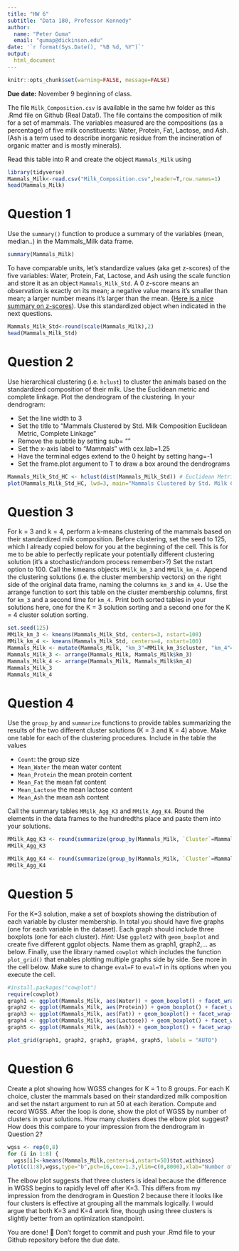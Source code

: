 ```yaml
---
title: "HW 6"
subtitle: "Data 180, Professor Kennedy"
author: 
  name: "Peter Guma"
  email: "gumap@dickinson.edu"
date: '`r format(Sys.Date(), "%B %d, %Y")`'
output: 
  html_document
---
```


```r
knitr::opts_chunk$set(warning=FALSE, message=FALSE)
```

**Due date:** November 9 beginning of class.


The file `Milk_Composition.csv` is available in the same hw folder as this .Rmd file on Github (Real Data!). The file contains the composition of milk for a set of mammals. The variables measured are the compositions (as a percentage) of five milk constituents: Water, Protein, Fat, Lactose, and Ash. (Ash is a term used to describe inorganic residue from the incineration of organic matter and is mostly minerals).

Read this table into R and create the object `Mammals_Milk` using

```r
library(tidyverse)
Mammals_Milk<-read.csv("Milk_Composition.csv",header=T,row.names=1)
head(Mammals_Milk)
```

# Question 1
Use the `summary()` function to produce a summary of the variables (mean, median..) in the Mammals_Milk data frame.

```r
summary(Mammals_Milk)
```

To have comparable units, let's standardize values (aka get z-scores) of the five variables: Water, Protein, Fat, Lactose, and Ash using the scale function and store it as an object `Mammals_Milk_Std`. A 0 z-score means an observation is exactly on its mean; a negative value means it's smaller than mean; a larger number means it's larger than the mean. ([Here is a nice summary on z-scores](https://www.simplypsychology.org/z-score.html)). Use this standardized object when indicated in the next questions. 

```r
Mammals_Milk_Std<-round(scale(Mammals_Milk),2)
head(Mammals_Milk_Std)
```
# Question 2
Use hierarchical clustering (i.e. `hclust`) to cluster the animals based on the standardized composition of their milk. Use the Euclidean metric and complete linkage. Plot the dendrogram of the clustering. In your dendrogram: 

*	Set the line width to 3
*	Set the title to “Mammals Clustered by Std. Milk Composition \n Euclidean Metric, Complete Linkage”
*	Remove the subtitle by setting sub= ""
*	Set the x-axis label to “Mammals” with cex.lab=1.25
*	Have the terminal edges extend to the 0 height by setting hang=-1
*	Set the frame.plot argument to T to draw a box around the dendrograms

```r
Mammals_Milk_Std_HC <- hclust(dist(Mammals_Milk_Std)) # Euclidean Metric, Complex Linkage is the default
plot(Mammals_Milk_Std_HC, lwd=3, main="Mammals Clustered by Std. Milk Composition \n Euclidean Metric, Complete Linkage", sub="", xlab="Mammals", cex.lab=1.25, hang=-1, frame.plot=T)
```

# Question 3
For k = 3 and k = 4, perform a k-means clustering of the mammals based on their standardized milk composition. Before clustering, set the seed to 125, which I already copied below for you at the beginning of the cell. This is for me to be able to perfectly replicate your potentially different clustering solution (it's a stochastic/random process remember>?) Set the nstart option to 100. Call the kmeans objects `MMilk_km_3` and `MMilk_km_4.` Append the clustering solutions (i.e. the cluster membership vectors) on the right side of the original data frame, naming the columns `km_3` and `km_4.` Use the arrange function to sort this table on the cluster membership columns, first for `km_3` and a second time for `km_4.` Print both sorted tables in your solutions here, one for the K = 3 solution sorting and a second one for the K = 4 cluster solution sorting.

```r
set.seed(125)
MMilk_km_3 <- kmeans(Mammals_Milk_Std, centers=3, nstart=100)
MMilk_km_4 <- kmeans(Mammals_Milk_Std, centers=4, nstart=100)
Mammals_Milk <- mutate(Mammals_Milk, "km_3"=MMilk_km_3$cluster, "km_4"=MMilk_km_4$cluster)
Mammals_Milk_3 <- arrange(Mammals_Milk, Mammals_Milk$km_3)
Mammals_Milk_4 <- arrange(Mammals_Milk, Mammals_Milk$km_4)
Mammals_Milk_3
Mammals_Milk_4
```

# Question 4
Use the `group_by` and `summarize` functions to provide tables summarizing the results of the two different cluster solutions (K = 3 and K = 4) above. Make one table for each of the clustering procedures. Include in the table the values

*	`Count`: the group size
*	`Mean_Water` the mean water content
*	`Mean_Protein` the mean protein content
*	`Mean_Fat` the mean fat content
*	`Mean_Lactose` the mean lactose content
*	`Mean_Ash` the mean ash content

Call the summary tables `MMilk_Agg_K3` and `MMilk_Agg_K4`. Round the elements in the data frames to the hundredths place and paste them into your solutions.

```r
MMilk_Agg_K3 <- round(summarize(group_by(Mammals_Milk, `Cluster`=Mammals_Milk$km_3), `Count`=n(), `Mean_Water`=mean(Water), `Mean_Protein`=mean(Protein), `Mean_Fat`=mean(Fat), `Mean_Lactose`=mean(Lactose), `Mean_Ash`=mean(Ash)),2)
MMilk_Agg_K3

MMilk_Agg_K4 <- round(summarize(group_by(Mammals_Milk, `Cluster`=Mammals_Milk$km_4), `Count`=n(), `Mean_Water`=mean(Water), `Mean_Protein`=mean(Protein), `Mean_Fat`=mean(Fat), `Mean_Lactose`=mean(Lactose), `Mean_Ash`=mean(Ash)),2)
MMilk_Agg_K4
```
# Question 5
For the K=3 solution, make a set of boxplots showing the distribution of each variable by cluster membership. In total you should have five graphs (one for each variable in the dataset). Each graph should include three boxplots (one for each cluster). *Hint:* Use `ggplot2` with `geom_boxplot` and create five different ggplot objects. Name them as graph1, graph2,... as below. Finally, use the library named `cowplot` which includes the function `plot_grid()` that enables plotting multiple graphs side by side. See more in the cell below. Make sure to change `eval=F` to `eval=T` in its options when you execute the cell.

```r
#install.packages("cowplot")
require(cowplot)
graph1 <- ggplot(Mammals_Milk, aes(Water)) + geom_boxplot() + facet_wrap(vars(Mammals_Milk$km_3))
graph2 <- ggplot(Mammals_Milk, aes(Protein)) + geom_boxplot() + facet_wrap(vars(Mammals_Milk$km_3))
graph3 <- ggplot(Mammals_Milk, aes(Fat)) + geom_boxplot() + facet_wrap(vars(Mammals_Milk$km_3))
graph4 <- ggplot(Mammals_Milk, aes(Lactose)) + geom_boxplot() + facet_wrap(vars(Mammals_Milk$km_3))
graph5 <- ggplot(Mammals_Milk, aes(Ash)) + geom_boxplot() + facet_wrap(vars(Mammals_Milk$km_3))

plot_grid(graph1, graph2, graph3, graph4, graph5, labels = "AUTO")
```

# Question 6
Create a plot showing how WGSS changes for K = 1 to 8 groups. For each K choice, cluster the mammals based on their standardized milk composition and set the nstart argument to run at 50 at each iteration. Compute and record WGSS. After the loop is done, show the plot of WGSS by number of clusters in your solutions. How many clusters does the elbow plot suggest? How does this compare to your impression from the dendrogram in Question 2?

```r
wgss <- rep(0,8)
for (i in 1:8) {
  wgss[i]<-kmeans(Mammals_Milk,centers=i,nstart=50)$tot.withinss}
plot(c(1:8),wgss,type="b",pch=16,cex=1.3,ylim=c(0,8000),xlab="Number of Groups",ylab="WGSS")
```

The elbow plot suggests that three clusters is ideal because the difference in WGSS begins to rapidly level off after K=3. This differs from my impression from the dendrogram in Question 2 because there it looks like four clusters is effective at grouping all the mammals logically. I would argue that both K=3 and K=4 work fine, though using three clusters is slightly better from an optimization standpoint.

You are done! 🏁 Don't forget to commit and push your .Rmd file to your Github repository before the due date.


